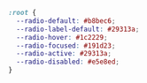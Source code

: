 ```css
:root {
  --radio-default: #b8bec6;
  --radio-label-default: #29313a;
  --radio-hover: #1c2229;
  --radio-focused: #191d23;
  --radio-active: #29313a;
  --radio-disabled: #e5e8ed;
}
```
